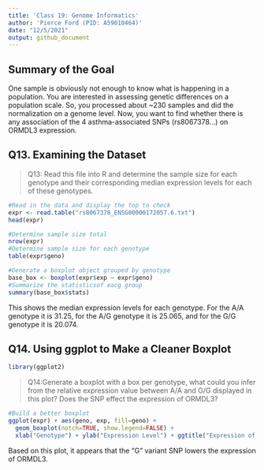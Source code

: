 ```yaml
---
title: 'Class 19: Genome Informatics'
author: 'Pierce Ford (PID: A59010464)'
date: "12/5/2021"
output: github_document
---
```


## Summary of the Goal

One sample is obviously not enough to know what is happening in a population. You are
interested in assessing genetic differences on a population scale. So, you processed about
~230 samples and did the normalization on a genome level. Now, you want to find whether
there is any association of the 4 asthma-associated SNPs (rs8067378...) on ORMDL3
expression.

## Q13. Examining the Dataset

> Q13: Read this file into R and determine the sample size for each genotype and their
corresponding median expression levels for each of these genotypes.

```r
#Read in the data and display the top to check
expr <- read.table("rs8067378_ENSG00000172057.6.txt")
head(expr)
```

```r
#Determine sample size total
nrow(expr)
#Determine sample size for each genotype
table(expr$geno)
```

```r
#Generate a boxplot object grouped by genotype
base_box <- boxplot(expr$exp ~ expr$geno)
#Summarize the statisticsof eacg group
summary(base_box$stats)
```
This shows the median expression levels for each genotype. For the A/A genotype 
it is 31.25, for the A/G genotype it is 25.065, and for the G/G genotype it is 
20.074.

## Q14. Using ggplot to Make a Cleaner Boxplot
```r
library(ggplot2)
```

> Q14:Generate a boxplot with a box per genotype, what could you infer from the relative
expression value between A/A and G/G displayed in this plot? Does the SNP effect the
expression of ORMDL3?

```r
#Build a better boxplot
ggplot(expr) + aes(geno, exp, fill=geno) +
  geom_boxplot(notch=TRUE, show.legend=FALSE) +
  xlab("Genotype") + ylab("Expression Level") + ggtitle("Expression of ORMDL3 by Genotype")
```

Based on this plot, it appears that the "G" variant SNP lowers the expression of 
ORMDL3.